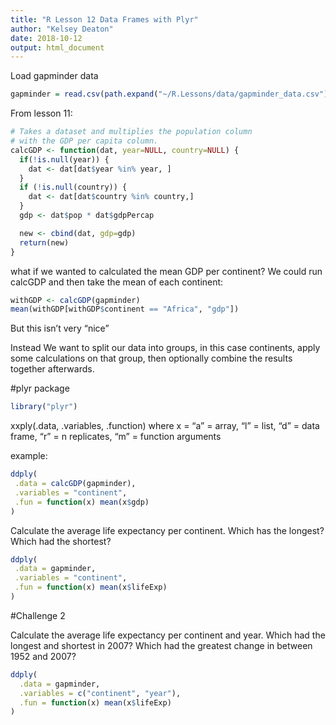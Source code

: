 ```yaml
---
title: "R Lesson 12 Data Frames with Plyr"
author: "Kelsey Deaton"
date: 2018-10-12
output: html_document
---
```


Load gapminder data

```r
gapminder = read.csv(path.expand("~/R.Lessons/data/gapminder_data.csv"))

```

From lesson 11:
```r
# Takes a dataset and multiplies the population column
# with the GDP per capita column.
calcGDP <- function(dat, year=NULL, country=NULL) {
  if(!is.null(year)) {
    dat <- dat[dat$year %in% year, ]
  }
  if (!is.null(country)) {
    dat <- dat[dat$country %in% country,]
  }
  gdp <- dat$pop * dat$gdpPercap

  new <- cbind(dat, gdp=gdp)
  return(new)
}
```

what if we wanted to calculated the mean GDP per continent?
We could run calcGDP and then take the mean of each continent:

```r
withGDP <- calcGDP(gapminder)
mean(withGDP[withGDP$continent == "Africa", "gdp"])
```

But this isn't very "nice"

Instead We want to split our data into groups, in this case continents, apply some calculations on that group, then optionally combine the results together afterwards.

#plyr package

```r
library("plyr")
```

xxply(.data, .variables, .function)
where x = "a" = array, "l" = list, "d" = data frame, "r" = n replicates, "m" = function arguments

example:

```r
ddply(
 .data = calcGDP(gapminder),
 .variables = "continent",
 .fun = function(x) mean(x$gdp)
)
```

Calculate the average life expectancy per continent. Which has the longest? Which had the shortest?

```r
ddply(
 .data = gapminder,
 .variables = "continent",
 .fun = function(x) mean(x$lifeExp)
)
```

#Challenge 2

Calculate the average life expectancy per continent and year. Which had the longest and shortest in 2007? Which had the greatest change in between 1952 and 2007?

```r
ddply(
  .data = gapminder,
  .variables = c("continent", "year"),
  .fun = function(x) mean(x$lifeExp)
)
```


